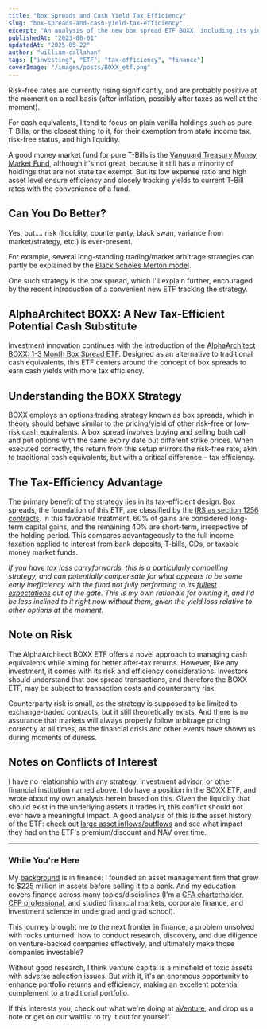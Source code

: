 ```yaml
---
title: "Box Spreads and Cash Yield Tax Efficiency"
slug: "box-spreads-and-cash-yield-tax-efficiency"
excerpt: "An analysis of the new box spread ETF BOXX, including its yield equivalency after tax and alternative options."
publishedAt: "2023-08-01"
updatedAt: "2025-05-22"
author: "william-callahan"
tags: ["investing", "ETF", "tax-efficiency", "finance"]
coverImage: "/images/posts/BOXX_etf.png"
---
```


Risk-free rates are currently rising significantly, and are probably positive at the moment on a real basis (after inflation, possibly after taxes as well at the moment).

For cash equivalents, I tend to focus on plain vanilla holdings such as pure T-Bills, or the closest thing to it, for their exemption from state income tax, risk-free status, and high liquidity.

A good money market fund for pure T-Bills is the [Vanguard Treasury Money Market Fund](https://investor.vanguard.com/investment-products/mutual-funds/profile/vusxx), although it's not great, because it still has a minority of holdings that are not state tax exempt. But its low expense ratio and high asset level ensure efficiency and closely tracking yields to current T-Bill rates with the convenience of a fund.

## Can You Do Better?

Yes, but.... risk (liquidity, counterparty, black swan, variance from market/strategy, etc.) is ever-present.

For example, several long-standing trading/market arbitrage strategies can partly be explained by the [Black Scholes Merton model](https://en.wikipedia.org/wiki/Black%E2%80%93Scholes_model).

One such strategy is the box spread, which I'll explain further, encouraged by the recent introduction of a convenient new ETF tracking the strategy.

## AlphaArchitect BOXX: A New Tax-Efficient Potential Cash Substitute

Investment innovation continues with the introduction of the [AlphaArchitect BOXX: 1-3 Month Box Spread ETF](https://etfsite.alphaarchitect.com/boxx/). Designed as an alternative to traditional cash equivalents, this ETF centers around the concept of box spreads to earn cash yields with more tax efficiency.

## Understanding the BOXX Strategy

BOXX employs an options trading strategy known as box spreads, which in theory should behave similar to the pricing/yield of other risk-free or low-risk cash equivalents. A box spread involves buying and selling both call and put options with the same expiry date but different strike prices. When executed correctly, the return from this setup mirrors the risk-free rate, akin to traditional cash equivalents, but with a critical difference – tax efficiency.

## The Tax-Efficiency Advantage

The primary benefit of the strategy lies in its tax-efficient design. Box spreads, the foundation of this ETF, are classified by the [IRS as section 1256 contracts](https://www.irs.gov/pub/irs-pdf/f6781.pdf). In this favorable treatment, 60% of gains are considered long-term capital gains, and the remaining 40% are short-term, irrespective of the holding period. This compares advantageously to the full income taxation applied to interest from bank deposits, T-bills, CDs, or taxable money market funds.

_If you have tax loss carryforwards, this is a particularly compelling strategy, and can potentially compensate for what appears to be some early inefficiency with the fund not fully performing to its [fullest expectations](https://www.bogleheads.org/forum/viewtopic.php?t=402575) out of the gate._ _This is my own rationale for owning it, and I'd be less inclined to it right now without them, given the yield loss relative to other options at the moment._

## Note on Risk

The AlphaArchitect BOXX ETF offers a novel approach to managing cash equivalents while aiming for better after-tax returns. However, like any investment, it comes with its risk and efficiency considerations. Investors should understand that box spread transactions, and therefore the BOXX ETF, may be subject to transaction costs and counterparty risk.

Counterparty risk is small, as the strategy is supposed to be limited to exchange-traded contracts, but it still theoretically exists. And there is no assurance that markets will always properly follow arbitrage pricing correctly at all times, as the financial crisis and other events have shown us during moments of duress.

## Notes on Conflicts of Interest

I have no relationship with any strategy, investment advisor, or other financial institution named above. I do have a position in the BOXX ETF, and wrote about my own analysis herein based on this. Given the liquidity that should exist in the underlying assets it trades in, this conflict should not ever have a meaningful impact. A good analysis of this is the asset history of the ETF: check out [large asset inflows/outflows](https://etfsite.alphaarchitect.com/boxx/#performance) and see what impact they had on the ETF's premium/discount and NAV over time.

---

<div className="bg-blue-50 dark:bg-blue-900/20 px-6 py-4 rounded-lg my-8 [&>:first-child]:!mt-0 [&>:last-child]:!mb-0">

### While You're Here

My [background](https://www.linkedin.com/in/williamacallahan/) is in finance: I founded an asset management firm that grew to $225 million in assets before selling it to a bank. And my education covers finance across many topics/disciplines (I'm a [CFA charterholder](https://www.cfainstitute.org/en/programs/cfa/charterholder-careers), [CFP professional](https://www.cfp.net/get-certified/certification-process), and studied financial markets, corporate finance, and investment science in undergrad and grad school).

This journey brought me to the next frontier in finance, a problem unsolved with rocks unturned: how to conduct research, discovery, and due diligence on venture-backed companies effectively, and ultimately make those companies investable?

Without good research, I think venture capital is a minefield of toxic assets with adverse selection issues. But with it, it's an enormous opportunity to enhance portfolio returns and efficiency, making an excellent potential complement to a traditional portfolio.

If this interests you, check out what we're doing at [aVenture](https://aventure.vc/), and drop us a note or get on our waitlist to try it out for yourself.

</div>
